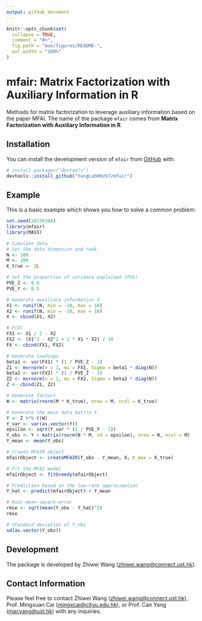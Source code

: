 ```yaml
---
output: github_document
---
```


<!-- README.md is generated from README.Rmd. Please edit that file -->

```r
knitr::opts_chunk$set(
  collapse = TRUE,
  comment = "#>",
  fig.path = "man/figures/README-",
  out.width = "100%"
)
```

# mfair: Matrix Factorization with Auxiliary Information in R

<!-- badges: start -->
<!-- badges: end -->

Methods for matrix factorization to leverage auxiliary information based on the paper MFAI.
The name of the package `mfair` comes from **Matrix Factorization with Auxiliary Information in R**.

## Installation

You can install the development version of `mfair` from [GitHub](https://github.com/) with:

``` r
# install.packages("devtools")
devtools::install_github("YangLabHKUST/mfair")
```

## Example

This is a basic example which shows you how to solve a common problem:

```r
set.seed(20230306)
library(mfair)
library(MASS)

# Simulate data
# Set the data dimension and rank
N <- 100
M <- 100
K_true <- 2L

# Set the proportion of variance explained (PVE)
PVE_Z <- 0.8
PVE_Y <- 0.5

# Generate auxiliary information X
X1 <- runif(N, min = -10, max = 10)
X2 <- runif(N, min = -10, max = 10)
X <- cbind(X1, X2)

# F(X)
FX1 <- X1 / 2 - X2
FX2 <- (X1^2 - X2^2 + 2 * X1 * X2) / 10
FX <- cbind(FX1, FX2)

# Generate loadings
beta1 <- var(FX1) * (1 / PVE_Z - 1)
Z1 <- mvrnorm(n = 1, mu = FX1, Sigma = beta1 * diag(N))
beta2 <- var(FX2) * (1 / PVE_Z - 1)
Z2 <- mvrnorm(n = 1, mu = FX2, Sigma = beta2 * diag(N))
Z <- cbind(Z1, Z2)

# Generate factors
W <- matrix(rnorm(M * K_true), nrow = M, ncol = K_true)

# Generate the main data matrix Y
Y <- Z %*% t(W)
Y_var <- var(as.vector(Y))
epsilon <- sqrt(Y_var * (1 / PVE_Y - 1))
Y_obs <- Y + matrix(rnorm(N * M, sd = epsilon), nrow = N, ncol = M)
Y_mean <- mean(Y_obs)

# Create MFAIR object
mfairObject <- createMFAIR(Y_obs - Y_mean, X, K_max = K_true)

# Fit the MFAI model
mfairObject <- fitGreedy(mfairObject)

# Prediction based on the low-rank approximation
Y_hat <- predict(mfairObject) + Y_mean

# Root-mean-square-error
rmse <- sqrt(mean(Y_obs - Y_hat)^2)
rmse

# Standard deviation of Y_obs
sd(as.vector(Y_obs))
```

## Development

The package is developed by Zhiwei Wang (<zhiwei.wang@connect.ust.hk>).

## Contact Information

Please feel free to contact Zhiwei Wang (<zhiwei.wang@connect.ust.hk>), Prof. Mingxuan Cai (<mingxcai@cityu.edu.hk>), or Prof. Can Yang (<macyang@ust.hk>) with any inquiries.
